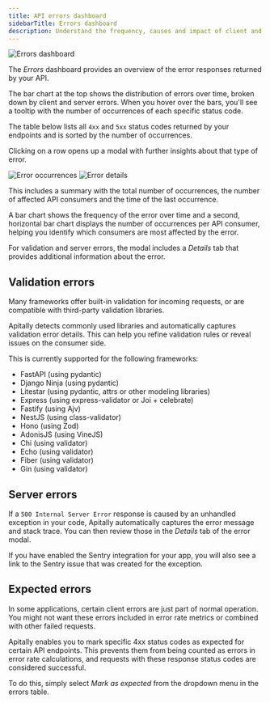 ```yaml
---
title: API errors dashboard
sidebarTitle: Errors dashboard
description: Understand the frequency, causes and impact of client and server errors.
---
```


<img src="https://assets.apitally.io/docs/2025-08-26/errors.webp" alt="Errors dashboard" className="rounded-xl" />

The *Errors* dashboard provides an overview of the error responses returned by your API.

The bar chart at the top shows the distribution of errors over time, broken down by client and server errors.
When you hover over the bars, you'll see a tooltip with the number of occurrences of each specific status code.

The table below lists all `4xx` and `5xx` status codes returned by your endpoints and is sorted by the number of occurrences.

Clicking on a row opens up a modal with further insights about that type of error.

<div className="flex flex-row justify-between gap-4" style={{ margin: "-1rem 0" }}>
  <img src="https://assets.apitally.io/docs/2025-08-26/error-occurrences.webp" alt="Error occurrences" className="rounded" loading="lazy" />
  <img src="https://assets.apitally.io/docs/2025-08-26/error-details.webp" alt="Error details" className="rounded" loading="lazy" />
</div>

This includes a summary with the total number of occurrences, the number of affected API consumers and the time of the last occurrence.

A bar chart shows the frequency of the error over time and a second, horizontal bar chart displays the number of occurrences per API consumer, helping you identify which consumers are most affected by the error.

For validation and server errors, the modal includes a *Details* tab that provides additional information about the error.

## Validation errors

Many frameworks offer built-in validation for incoming requests, or are compatible with third-party validation libraries.

Apitally detects commonly used libraries and automatically captures validation error details.
This can help you refine validation rules or reveal issues on the consumer side.

This is currently supported for the following frameworks:

- FastAPI (using pydantic)
- Django Ninja (using pydantic)
- Litestar (using pydantic, attrs or other modeling libraries)
- Express (using express-validator or Joi + celebrate)
- Fastify (using Ajv)
- NestJS (using class-validator)
- Hono (using Zod)
- AdonisJS (using VineJS)
- Chi (using validator)
- Echo (using validator)
- Fiber (using validator)
- Gin (using validator)

## Server errors

If a `500 Internal Server Error` response is caused by an unhandled exception in your code, Apitally automatically captures the error message and stack trace.
You can then review those in the *Details* tab of the error modal.

If you have enabled the Sentry integration for your app, you will also see a link to the Sentry issue that was created for the exception.

## Expected errors

In some applications, certain client errors are just part of normal operation.
You might not want these errors included in error rate metrics or combined with other failed requests.

Apitally enables you to mark specific 4xx status codes as expected for certain API endpoints.
This prevents them from being counted as errors in error rate calculations, and requests with these response status codes are considered successful.

To do this, simply select *Mark as expected* from the dropdown menu in the errors table.
